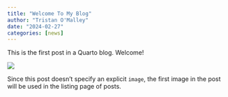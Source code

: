 ```yaml
---
title: "Welcome To My Blog"
author: "Tristan O'Malley"
date: "2024-02-27"
categories: [news]
---
```


This is the first post in a Quarto blog. Welcome!

![](thumbnail.jpg)

Since this post doesn't specify an explicit `image`, the first image in the post will be used in the listing page of posts.
